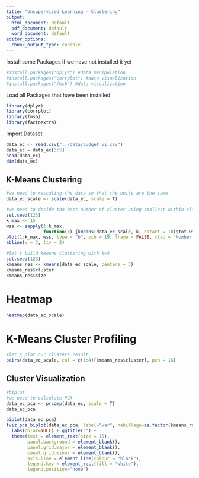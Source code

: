 ---
title: "Unsupervised Learning - Clustering"
output:
  html_document: default
  pdf_document: default
  word_document: default
editor_options:
  chunk_output_type: console
---

Install some Packages if we have not installed it yet

```{r}
#install.packages("dplyr") #data manipulation
#install.packages("corrplot") #data visualization
#install.packages("fmsb") #data visualization
```

Load all Packages that have been installed

```{r}
library(dplyr)
library(corrplot)
library(fmsb)
library(factoextra)
```

Import Dataset

```{r}
data_ec <- read.csv("../data/budget_vi.csv")
data_ec = data_ec[3:5]
head(data_ec)
dim(data_ec)
```


## K-Means Clustering

```{r}
#we need to rescaling the data so that the units are the same
data_ec_scale <- scale(data_ec, scale = T)

#we need to decide the best number of cluster using smallest within-clusters sum of squares
set.seed(123)
k_max <- 15
wss <- sapply(1:k_max, 
              function(k) {kmeans(data_ec_scale, k, nstart = 10)$tot.withinss})
plot(1:k_max, wss, type = "b", pch = 19, frame = FALSE, xlab = "Number of Clusters K", ylab = "Total Within-clusters Sum of Squares")
abline(v = 3, lty = 2)
```

```{r}
#let's build kmeans clustering with k=4
set.seed(123)
kmeans_res <- kmeans(data_ec_scale, centers = 3)
kmeans_res$cluster
kmeans_res$size
```

# Heatmap

```{r}
heatmap(data_ec_scale)
```

# K-Means Cluster Profiling

```{r}
#let's plot our clusters result
pairs(data_ec_scale, col = c(1:4)[kmeans_res$cluster], pch = 16)
```

## Cluster Visualization

```{r}
#biplot
#we need to calculate PCA
data_ec_pca <- prcomp(data_ec, scale = T)
data_ec_pca

biplot(data_ec_pca)
fviz_pca_biplot(data_ec_pca, label="var", habillage=as.factor(kmeans_res$cluster)) +
  labs(color=NULL) + ggtitle("") +
  theme(text = element_text(size = 15),
        panel.background = element_blank(), 
        panel.grid.major = element_blank(),
        panel.grid.minor = element_blank(),
        axis.line = element_line(colour = "black"),
        legend.key = element_rect(fill = "white"),
        legend.position="none")
```


